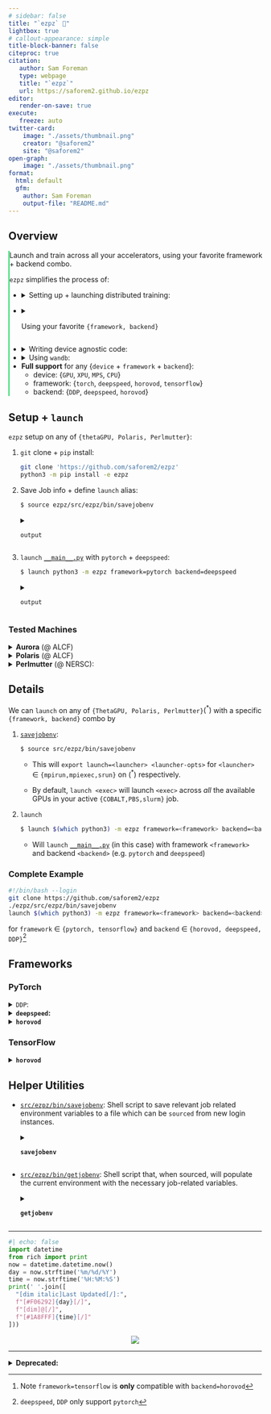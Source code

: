 ```yaml
---
# sidebar: false
title: "`ezpz` 🍋"
lightbox: true
# callout-appearance: simple
title-block-banner: false
citeproc: true
citation:
   author: Sam Foreman
   type: webpage
   title: "`ezpz`"
   url: https://saforem2.github.io/ezpz
editor:
   render-on-save: true
execute:
   freeze: auto
twitter-card:
    image: "./assets/thumbnail.png"
    creator: "@saforem2"
    site: "@saforem2"
open-graph:
    image: "./assets/thumbnail.png"
format:
  html: default
  gfm:
    author: Sam Foreman
    output-file: "README.md"
---
```


<!-- [![Pytorch](https://img.shields.io/badge/PyTorch-222222?logo=pytorch&logoColor=white)](#pytorch) [![Tensorflow](https://img.shields.io/badge/TensorFlow-%23FF6F00.svg?&logo=TensorFlow&logoColor=white)](#tensorflow) [![hydra](https://img.shields.io/badge/Config-Hydra-89b8cd)](https://hydra.cc) -->

<!--
> [!NOTE]
> This library is **very much** still a WIP
> Any ideas / issues / suggestions for improving things would be greatly appreciated.
-->

## Overview

<!-- ::: {.callout-tip icon=false aria-title="Now Playing" title='[![](https://api.iconify.design/logos:spotify-icon.svg?color=%23888888) Now Playing:]{style="color:#1ED760;"}' collapse="true" style='width:100%; border: none!important; border-left: 1.5px solid #1ED760!important; border-radius: 0pt!important; opacity: 100%;'} -->

<!-- ::: {.callout-tip icon="false" collapse="false" style='width:100%; background-color: rgba(28, 28, 28, 0.0)!important; border-color: var(--bg-border)!important;' } -->

::: {.callout-tip icon=false title="<code>ezpz</code> 🍋" collapse=false style="text-align: left!important; width:100%; background-color: var(--code-bg); border:none!important; border-left: 2px solid #1ED760!important; opacity:100%; border-radius: 0pt!important; margin-bottom: 0em; padding-bottom: 0.0rem;"}

Launch and train across all your accelerators, using your favorite framework +
backend combo.

`ezpz` simplifies the process of:

- <details><summary>Setting up + launching distributed training:</summary>

    - <details closed><summary><code>import ezpz as ez</code></summary>

        - `RANK = `
          [`ez.setup_torch(backend=backend)`](https://github.com/saforem2/ezpz/blob/main/src/ezpz/dist.py#L551)
          [for `backend` $\in$ \{`DDP`, `deepspeed`, `horovod`}]{.dim-text}

        - `RANK =`
          [`ez.get_rank()`](https://github.com/saforem2/ezpz/blob/main/src/ezpz/dist.py#396)

        - `LOCAL_RANK =`
          [`ez.get_local_rank()`](https://github.com/saforem2/ezpz/blob/main/src/ezpz/dist.py#448)

        - `WORLD_SIZE =`
          [`ez.get_world_size()`](https://github.com/saforem2/ezpz/blob/main/src/ezpz/dist.py#L417)

      [(see [`ezpz/dist.py`](https://github.com/saforem2/ezpz/blob/main/src/ezpz/dist.py) for more details).]{.dim-text}

    </details>


</details>

- <details closed><summary>Using your favorite `{framework, backend}`</summary>

  On any accelerator:

  - [`framework=pytorch`](#pytorch) + `backend={DDP, deepspeed, horovod}`

  - [`framework=tensorflow`](#tensorflow) + `backend=horovod`

  - [`ez.get_torch_device()`](https://github.com/saforem2/ezpz/blob/main/src/ezpz/dist.py#L332): {`cuda`, `xpu`, `mps`, `cpu`}

  - [`ez.get_torch_backend()`](https://github.com/saforem2/ezpz/blob/main/src/ezpz/dist.py#L348): {`nccl`, `ccl`, `gloo`}

  _2ez_ 😎. (see [frameworks](#frameworks) for additional details)

</details>

- <details closed><summary>Writing device agnostic code:</summary>

  <details closed><summary><code>ezpz_data_parallel.py</code></summary>

  ```python
  """
  ezpz_ddp.py

  - to launch:

    $ source ezpz/src/ezpz/bin/savejobenv
    $ BACKEND=DDP launch python3 ezpz_ddp.py
  """
  import os
  import logging
  import torch
  import ezpz as ez

  # backend can be any of DDP, deespepeed, horovod
  RANK = ez.setup_torch(
      backend=(
          backend := os.environ.get('BACKEND', 'DDP')
      )
  )
  WORLD_SIZE = ez.get_world_size()
  DEVICE = ez.get_device()

  # log only from RANK == 0
  logger = logging.getLogger(__name__)
  logger.setLevel("INFO") if RANK == 0 else logger.setLevel("CRITICAL")

  model = torch.nn.Linear(3, 4)
  model.to(DEVICE)
  optimizer = torch.optim.Adam(model.parameters())
  if WORLD_SIZE > 1:
      if backend.lower() == 'ddp':
          from torch.nn.parallel import DistributedDataParallel as DDP
          model = DDP(model)
      elif backend.lower() in ('ds', 'deepspeed'):
          import deepspeed
          model, optimizer, *_ = deepspeed.initialize(
              model=model,
              optimizer=optimizer
          )

  x = torch.tensor([1.0, 2.0, 3.0]).to(DEVICE)
  y = model(x)
  loss = y.sum()
  if backend == 'deepspeed':
      model.backward(loss)
      model.step(loss)
  else:
      loss = loss.backward()
      optimizer.step()
  ```

  <details closed><summary>Output:</summary>

    <details closed><summary><code>XPU</code></summary>

    ```bash
    [04:50:57 PM] [foremans@x1921c0s0b0n0] ~/q/llm.devkit/Megatron-DeepSpeed/dep/ezpz/s/ezpz  main q4-drop 32s
    $ launch python3 -Wignore test_dist.py
    Connected to tcp://x1921c0s0b0n0.hostmgmt2000.cm.americas.sgi.com:7919
    Found executable /home/foremans/miniconda3/envs/q4-drop/bin/python3
    Launching application 5bf3e9e8-89fb-412a-a49e-3c81601436b7
    [2024-04-19 16:51:06][INFO][dist:290] - [device='xpu'][rank=9/23][local_rank=9/11][node=1/1]
    [2024-04-19 16:51:06][INFO][dist:290] - [device='xpu'][rank=14/23][local_rank=2/11][node=0/1]
    [2024-04-19 16:51:06][INFO][dist:290] - [device='xpu'][rank=3/23][local_rank=3/11][node=1/1]
    [2024-04-19 16:51:06][INFO][dist:290] - [device='xpu'][rank=17/23][local_rank=5/11][node=1/1]
    [2024-04-19 16:51:06][INFO][dist:290] - [device='xpu'][rank=6/23][local_rank=6/11][node=0/1]
    [2024-04-19 16:51:06][INFO][dist:290] - [device='xpu'][rank=13/23][local_rank=1/11][node=1/1]
    [2024-04-19 16:51:06][INFO][dist:290] - [device='xpu'][rank=7/23][local_rank=7/11][node=1/1]
    [2024-04-19 16:51:06][INFO][dist:290] - [device='xpu'][rank=19/23][local_rank=7/11][node=1/1]
    [2024-04-19 16:51:06][INFO][dist:290] - [device='xpu'][rank=8/23][local_rank=8/11][node=0/1]
    [2024-04-19 16:51:06][INFO][dist:290] - [device='xpu'][rank=21/23][local_rank=9/11][node=1/1]
    [2024-04-19 16:51:06][INFO][dist:290] - [device='xpu'][rank=10/23][local_rank=10/11][node=0/1]
    [2024-04-19 16:51:06][INFO][dist:290] - [device='xpu'][rank=22/23][local_rank=10/11][node=0/1]
    [2024-04-19 16:51:06][INFO][dist:290] - [device='xpu'][rank=11/23][local_rank=11/11][node=1/1]
    [2024-04-19 16:51:06][INFO][dist:290] - [device='xpu'][rank=23/23][local_rank=11/11][node=1/1]
    [2024-04-19 16:51:06][INFO][dist:290] - [device='xpu'][rank=2/23][local_rank=2/11][node=0/1]
    [2024-04-19 16:51:06][INFO][dist:290] - [device='xpu'][rank=20/23][local_rank=8/11][node=0/1]
    [2024-04-19 16:51:06][INFO][dist:290] - [device='xpu'][rank=4/23][local_rank=4/11][node=0/1]
    [2024-04-19 16:51:06][INFO][dist:290] - [device='xpu'][rank=15/23][local_rank=3/11][node=1/1]
    [2024-04-19 16:51:06][INFO][dist:290] - [device='xpu'][rank=18/23][local_rank=6/11][node=0/1]
    [2024-04-19 16:51:06][INFO][dist:290] - [device='xpu'][rank=12/23][local_rank=0/11][node=0/1]
    [2024-04-19 16:51:06][INFO][dist:290] - [device='xpu'][rank=1/23][local_rank=1/11][node=1/1]
    [2024-04-19 16:51:06][INFO][dist:290] - [device='xpu'][rank=16/23][local_rank=4/11][node=0/1]
    [2024-04-19 16:51:06][INFO][dist:290] - [device='xpu'][rank=5/23][local_rank=5/11][node=1/1]
    [2024-04-19 16:51:06][INFO][dist:239] - DistInfo={
        "DEVICE": "xpu",
        "DEVICE_ID": "xpu:0",
        "DISTRIBUTED_BACKEND": "ccl",
        "GPUS_PER_NODE": 12,
        "HOSTFILE": "/var/spool/pbs/aux/8992337.amn-0001",
        "HOSTNAME": "x1921c0s0b0n0.hostmgmt2000.cm.americas.sgi.com",
        "HOSTS": "['x1921c0s0b0n0', 'x1921c0s5b0n0']",
        "LOCAL_RANK": 0,
        "MACHINE": "SunSpot",
        "NGPUS": 24,
        "NODE_ID": 0,
        "NUM_NODES": 2,
        "RANK": 0,
        "SCHEDULER": "PBS",
        "WORLD_SIZE_IN_USE": 24,
        "WORLD_SIZE_TOTAL": 24
    }
    [2024-04-19 16:51:06][INFO][dist:602] - Using oneccl_bindings from: /lus/gila/projects/Aurora_deployment/foremans/q4-drop_sunspot/llm.devkit/torch-ccl/oneccl_bindings_for_pytorch/__init__.py
    [2024-04-19 16:51:06][INFO][dist:604] - Using ipex from: /home/foremans/miniconda3/envs/q4-drop/lib/python3.9/site-packages/intel_extension_for_pytorch/__init__.py
    [2024-04-19 16:51:06][INFO][dist:605] - [0/24] Using device='xpu' with backend='DDP' + 'ccl' for distributed training.
    [2024-04-19 16:51:06][INFO][dist:290] - [device='xpu'][rank=0/23][local_rank=0/11][node=0/1]
    [2024-04-19 16:51:06][WARNING][dist:296] - Using [24 / 24] available "xpu" devices !!
    2024:04:19-16:51:06:(16909) |CCL_WARN| MPI was initialized externally, CCL-MPI specific environment is ignored
    2024:04:19-16:51:06:(16910) |CCL_WARN| MPI was initialized externally, CCL-MPI specific environment is ignored
    2024:04:19-16:51:06:(16912) |CCL_WARN| MPI was initialized externally, CCL-MPI specific environment is ignored
    2024:04:19-16:51:06:(16913) |CCL_WARN| MPI was initialized externally, CCL-MPI specific environment is ignored
    2024:04:19-16:51:06:(16914) |CCL_WARN| MPI was initialized externally, CCL-MPI specific environment is ignored
    2024:04:19-16:51:06:(16915) |CCL_WARN| MPI was initialized externally, CCL-MPI specific environment is ignored
    2024:04:19-16:51:06:(16916) |CCL_WARN| MPI was initialized externally, CCL-MPI specific environment is ignored
    2024:04:19-16:51:06:(16917) |CCL_WARN| MPI was initialized externally, CCL-MPI specific environment is ignored
    2024:04:19-16:51:06:(16918) |CCL_WARN| MPI was initialized externally, CCL-MPI specific environment is ignored
    2024:04:19-16:51:06:(16919) |CCL_WARN| MPI was initialized externally, CCL-MPI specific environment is ignored
    2024:04:19-16:51:06:(16920) |CCL_WARN| MPI was initialized externally, CCL-MPI specific environment is ignored
    2024:04:19-16:51:06:(16921) |CCL_WARN| MPI was initialized externally, CCL-MPI specific environment is ignored
    [2024-04-19 16:51:06][INFO][test_dist:71] - model=Network(
      (layers): Sequential(
        (0): Linear(in_features=128, out_features=1024, bias=True)
        (1): Linear(in_features=1024, out_features=512, bias=True)
        (2): Linear(in_features=512, out_features=256, bias=True)
        (3): Linear(in_features=256, out_features=128, bias=True)
        (4): Linear(in_features=128, out_features=128, bias=True)
      )
    )
    [2024-04-19 16:51:18][INFO][test_dist:101] - iter=0, loss=2709.53418, dt=1.380, dtf=0.950, dtb=0.430
    [2024-04-19 16:51:18][INFO][test_dist:101] - iter=1, loss=2058.49805, dt=0.133, dtf=0.002, dtb=0.131
    [2024-04-19 16:51:18][INFO][test_dist:101] - iter=2, loss=1507.91187, dt=0.004, dtf=0.001, dtb=0.004
    [2024-04-19 16:51:18][INFO][test_dist:101] - iter=3, loss=1181.78577, dt=0.004, dtf=0.001, dtb=0.003
    [2024-04-19 16:51:18][INFO][test_dist:101] - iter=4, loss=949.43561, dt=0.004, dtf=0.001, dtb=0.003
    [2024-04-19 16:51:18][INFO][test_dist:101] - iter=5, loss=848.14905, dt=0.004, dtf=0.001, dtb=0.003
    [2024-04-19 16:51:18][INFO][test_dist:101] - iter=6, loss=788.76123, dt=0.004, dtf=0.001, dtb=0.003
    [2024-04-19 16:51:18][INFO][test_dist:101] - iter=7, loss=753.59509, dt=0.004, dtf=0.001, dtb=0.003
    [2024-04-19 16:51:18][INFO][test_dist:101] - iter=8, loss=750.62225, dt=0.004, dtf=0.001, dtb=0.003
    [2024-04-19 16:51:18][INFO][test_dist:101] - iter=9, loss=740.23474, dt=0.004, dtf=0.001, dtb=0.003
    Application 5bf3e9e8 resources: utime=621s stime=111s maxrss=1746816KB inblock=192 oublock=16 minflt=10719359 majflt=7493 nvcsw=169332 nivcsw=77546
    ```

    </details>

    <details closed><summary><code>CPU</code></summary>

    ```bash
    2023-11-11 $ TORCH_DEVICE=cpu mpirun -np 12 python3 test_dist.py
    [2024-04-19 14:44:12][INFO][dist:290] - [device='cpu'][rank=1/11][local_rank=1/11][node=0/0]
    [2024-04-19 14:44:12][INFO][dist:290] - [device='cpu'][rank=3/11][local_rank=3/11][node=0/0]
    [2024-04-19 14:44:12][INFO][dist:290] - [device='cpu'][rank=6/11][local_rank=6/11][node=0/0]
    [2024-04-19 14:44:12][INFO][dist:290] - [device='cpu'][rank=5/11][local_rank=5/11][node=0/0]
    [2024-04-19 14:44:12][INFO][dist:290] - [device='cpu'][rank=2/11][local_rank=2/11][node=0/0]
    [2024-04-19 14:44:12][INFO][dist:290] - [device='cpu'][rank=10/11][local_rank=10/11][node=0/0]
    [2024-04-19 14:44:12][INFO][dist:290] - [device='cpu'][rank=4/11][local_rank=4/11][node=0/0]
    [2024-04-19 14:44:12][INFO][dist:290] - [device='cpu'][rank=7/11][local_rank=7/11][node=0/0]
    [2024-04-19 14:44:12][INFO][dist:290] - [device='cpu'][rank=9/11][local_rank=9/11][node=0/0]
    [2024-04-19 14:44:13][INFO][dist:290] - [device='cpu'][rank=11/11][local_rank=11/11][node=0/0]
    [2024-04-19 14:44:13][INFO][dist:290] - [device='cpu'][rank=8/11][local_rank=8/11][node=0/0]
    [2024-04-19 14:44:13][INFO][dist:239] - DistInfo={
        "DEVICE": "cpu",
        "DEVICE_ID": "cpu:0",
        "DISTRIBUTED_BACKEND": "gloo",
        "GPUS_PER_NODE": 12,
        "HOSTFILE": "/Users/samforeman/projects/saforem2/ezpz/src/ezpz/hostfile",
        "HOSTNAME": "Sams-MacBook-Pro.local",
        "HOSTS": "['Sams-MacBook-Pro']",
        "LOCAL_RANK": 0,
        "MACHINE": "Sams-MacBook-Pro.local",
        "NGPUS": 12,
        "NODE_ID": 0,
        "NUM_NODES": 1,
        "RANK": 0,
        "SCHEDULER": "LOCAL",
        "WORLD_SIZE_IN_USE": 12,
        "WORLD_SIZE_TOTAL": 12
    }
    [2024-04-19 14:44:13][INFO][dist:605] - [0/12] Using device='cpu' with backend='DDP' + 'gloo' for distributed training.
    [2024-04-19 14:44:13][INFO][dist:290] - [device='cpu'][rank=0/11][local_rank=0/11][node=0/0]
    [2024-04-19 14:44:13][WARNING][dist:296] - Using [12 / 12] available "cpu" devices !!
    [2024-04-19 14:44:13][INFO][test_dist:72] - model=Network(
      (layers): Sequential(
        (0): Linear(in_features=128, out_features=1024, bias=True)
        (1): Linear(in_features=1024, out_features=512, bias=True)
        (2): Linear(in_features=512, out_features=256, bias=True)
        (3): Linear(in_features=256, out_features=128, bias=True)
        (4): Linear(in_features=128, out_features=128, bias=True)
      )
    )
    [2024-04-19 14:44:14][INFO][test_dist:102] - iter=0, loss=2801.62549, dt=0.389, dtf=0.042, dtb=0.348
    [2024-04-19 14:44:14][INFO][test_dist:102] - iter=1, loss=2092.84692, dt=0.051, dtf=0.010, dtb=0.041
    [2024-04-19 14:44:14][INFO][test_dist:102] - iter=2, loss=1482.45520, dt=0.037, dtf=0.004, dtb=0.033
    [2024-04-19 14:44:14][INFO][test_dist:102] - iter=3, loss=1174.38037, dt=0.033, dtf=0.002, dtb=0.031
    [2024-04-19 14:44:14][INFO][test_dist:102] - iter=4, loss=938.39917, dt=0.032, dtf=0.003, dtb=0.030
    [2024-04-19 14:44:14][INFO][test_dist:102] - iter=5, loss=888.37390, dt=0.035, dtf=0.001, dtb=0.033
    [2024-04-19 14:44:14][INFO][test_dist:102] - iter=6, loss=784.63470, dt=0.036, dtf=0.003, dtb=0.032
    [2024-04-19 14:44:14][INFO][test_dist:102] - iter=7, loss=749.53839, dt=0.033, dtf=0.002, dtb=0.031
    [2024-04-19 14:44:14][INFO][test_dist:102] - iter=8, loss=732.22656, dt=0.036, dtf=0.003, dtb=0.034
    [2024-04-19 14:44:15][INFO][test_dist:102] - iter=9, loss=730.63776, dt=0.034, dtf=0.001, dtb=0.033
    35.68s user 17.20s system 546% cpu 9.681s total
    ```

    </details>

  </details>

  </details>

- <details closed><summary>Using <code>wandb</code>:</summary>

    - `ez.setup_wandb(project_name='ezpz')`

  </details>

- **Full support** for any {`device` + `framework` + `backend`}:
    - device: {`GPU`, `XPU`, `MPS`, `CPU`}
    - framework: {`torch`, `deepspeed`, `horovod`, `tensorflow`}
    - backend: {`DDP`, `deepspeed`, `horovod`}

:::


## Setup + `launch`

`ezpz` setup on any of `{thetaGPU, Polaris, Perlmutter}`:

1. `git` clone + `pip` install:

    ```bash
    git clone 'https://github.com/saforem2/ezpz'
    python3 -m pip install -e ezpz
    ```

1. Save Job info + define `launch` alias:

    ```bash
    $ source ezpz/src/ezpz/bin/savejobenv
    ```

    <details closed><summary><code>output</code></summary>

    ```bash
    ┌──────────────────────────────────────────────────────────────────
    │ [Hosts]:
    │     • x4415c6s5b0n0, x4415c6s6b0n0, x4415c6s7b0n0, x4415c7s0b0n0
    └──────────────────────────────────────────────────────────────────
    ┌──────────────────────────────────────────────────────────────────
    │ [DIST INFO]:
    │     • Loading job env from: /home/foremans/.pbsenv
    │     • HOSTFILE: /var/spool/pbs/aux/297306.aurora-pbs-0001.hostmgmt.cm.aurora.alcf.anl.gov
    │     • NHOSTS: 4
    │     • NGPU_PER_HOST: 12
    │     • NGPUS (NHOSTS x NGPU_PER_HOST): 48
    │     • DIST_LAUNCH: mpiexec --verbose --envall -n 48 -ppn 12 --hostfile /var/spool/pbs/aux/297306.aurora-pbs-0001.hostmgmt.cm.aurora.alcf.anl.gov
    │     • Defining alias: launch: aliased to mpiexec --verbose --envall -n 48 -ppn 12 --hostfile /var/spool/pbs/aux/297306.aurora-pbs-0001.hostmgmt.cm.aurora.alcf.anl.gov
    └──────────────────────────────────────────────────────────────────
    ```

    </details>

1. `launch` [`__main__.py`](./src/ezpz/__main__.py) with `pytorch` + `deepspeed`:

    ```bash
    $ launch python3 -m ezpz framework=pytorch backend=deepspeed
    ```

    <details closed><summary><code>output</code></summary>

    ```bash
    $ launch python3 -m ezpz framework=pytorch backend=DDP
    [2023-12-19 13:33:24][INFO][dist.py:292] - Using device='xpu'
    [2023-12-19 13:33:24][INFO][dist.py:292] - Using device='xpu'
    [2023-12-19 13:33:24][INFO][dist.py:292] - Using device='xpu'
    [2023-12-19 13:33:24][INFO][dist.py:292] - Using device='xpu'
    [2023-12-19 13:33:24][INFO][dist.py:292] - Using device='xpu'
    [2023-12-19 13:33:24][INFO][dist.py:292] - Using device='xpu'
    [2023-12-19 13:33:24][INFO][dist.py:292] - Using device='xpu'
    [2023-12-19 13:33:24][INFO][dist.py:292] - Using device='xpu'
    [2023-12-19 13:33:24][INFO][dist.py:292] - Using device='xpu'
    [2023-12-19 13:33:24][INFO][dist.py:292] - Using device='xpu'
    [2023-12-19 13:33:24][INFO][dist.py:292] - Using device='xpu'
    [2023-12-19 13:33:24][INFO][dist.py:292] - Using device='xpu'
    [2023-12-19 13:33:24][INFO][dist.py:292] - Using device='xpu'
    [2023-12-19 13:33:24][INFO][dist.py:292] - Using device='xpu'
    [2023-12-19 13:33:25][INFO][dist.py:292] - Using device='xpu'
    [2023-12-19 13:33:25][INFO][dist.py:292] - Using device='xpu'
    [2023-12-19 13:33:25][INFO][dist.py:292] - Using device='xpu'
    [2023-12-19 13:33:25][INFO][dist.py:292] - Using device='xpu'
    [2023-12-19 13:33:25][INFO][dist.py:292] - Using device='xpu'
    [2023-12-19 13:33:25][INFO][dist.py:292] - Using device='xpu'
    [2023-12-19 13:33:25][INFO][dist.py:292] - Using device='xpu'
    [2023-12-19 13:33:25][INFO][dist.py:292] - Using device='xpu'
    [2023-12-19 13:33:25][INFO][dist.py:292] - Using device='xpu'
    [2023-12-19 13:33:25][INFO][dist.py:292] - Using device='xpu'
    [2023-12-19 13:33:25][INFO][dist.py:292] - Using device='xpu'
    [2023-12-19 13:33:25][INFO][dist.py:292] - Using device='xpu'
    [2023-12-19 13:33:25][INFO][dist.py:292] - Using device='xpu'
    [2023-12-19 13:33:25][INFO][dist.py:292] - Using device='xpu'
    [2023-12-19 13:33:25][INFO][dist.py:292] - Using device='xpu'
    [2023-12-19 13:33:25][INFO][dist.py:292] - Using device='xpu'
    [2023-12-19 13:33:25][INFO][dist.py:292] - Using device='xpu'
    [2023-12-19 13:33:25][INFO][dist.py:292] - Using device='xpu'
    [2023-12-19 13:33:25][INFO][dist.py:292] - Using device='xpu'
    [2023-12-19 13:33:26][INFO][dist.py:292] - Using device='xpu'
    [2023-12-19 13:33:26][INFO][dist.py:292] - Using device='xpu'
    [2023-12-19 13:33:26][INFO][dist.py:243] - Using DDP for distributed training
    [2023-12-19 13:33:26][WARNING][dist.py:104] - Using backend='ccl'
    [2023-12-19 13:33:26][WARNING][dist.py:104] - Using backend='ccl'
    [2023-12-19 13:33:26][WARNING][dist.py:104] - Using backend='ccl'
    [2023-12-19 13:33:26][WARNING][dist.py:104] - Using backend='ccl'
    [2023-12-19 13:33:26][WARNING][dist.py:104] - Using backend='ccl'
    [2023-12-19 13:33:26][WARNING][dist.py:104] - Using backend='ccl'
    [2023-12-19 13:33:26][WARNING][dist.py:104] - Using backend='ccl'
    [2023-12-19 13:33:26][WARNING][dist.py:104] - Using backend='ccl'
    [2023-12-19 13:33:26][WARNING][dist.py:104] - Using backend='ccl'
    [2023-12-19 13:33:26][WARNING][dist.py:104] - Using backend='ccl'
    [2023-12-19 13:33:26][WARNING][dist.py:104] - Using backend='ccl'
    [2023-12-19 13:33:26][WARNING][dist.py:104] - Using backend='ccl'
    [2023-12-19 13:33:26][WARNING][dist.py:104] - Using backend='ccl'
    [2023-12-19 13:33:26][WARNING][dist.py:104] - Using backend='ccl'
    [2023-12-19 13:33:26][WARNING][dist.py:104] - Using backend='ccl'
    [2023-12-19 13:33:26][WARNING][dist.py:104] - Using backend='ccl'
    [2023-12-19 13:33:26][WARNING][dist.py:104] - Using backend='ccl'
    [2023-12-19 13:33:26][WARNING][dist.py:104] - Using backend='ccl'
    [2023-12-19 13:33:26][WARNING][dist.py:104] - Using backend='ccl'
    [2023-12-19 13:33:26][WARNING][dist.py:104] - Using backend='ccl'
    [2023-12-19 13:33:26][WARNING][dist.py:104] - Using backend='ccl'
    [2023-12-19 13:33:26][WARNING][dist.py:104] - Using backend='ccl'
    [2023-12-19 13:33:26][WARNING][dist.py:104] - Using backend='ccl'
    [2023-12-19 13:33:26][WARNING][dist.py:104] - Using backend='ccl'
    [2023-12-19 13:33:27][INFO][dist.py:292] - Using device='xpu'
    [2023-12-19 13:33:27][WARNING][dist.py:104] - Using backend='ccl'
    [2023-12-19 13:33:27][WARNING][dist.py:104] - Using backend='ccl'
    [2023-12-19 13:33:27][WARNING][dist.py:104] - Using backend='ccl'
    [2023-12-19 13:33:27][WARNING][dist.py:104] - Using backend='ccl'
    [2023-12-19 13:33:27][WARNING][dist.py:104] - Using backend='ccl'
    [2023-12-19 13:33:27][WARNING][dist.py:104] - Using backend='ccl'
    [2023-12-19 13:33:27][WARNING][dist.py:104] - Using backend='ccl'
    [2023-12-19 13:33:27][WARNING][dist.py:104] - Using backend='ccl'
    [2023-12-19 13:33:27][WARNING][dist.py:104] - Using backend='ccl'
    [2023-12-19 13:33:27][WARNING][dist.py:104] - Using backend='ccl'
    [2023-12-19 13:33:27][WARNING][dist.py:104] - Using backend='ccl'
    [2023-12-19 13:33:27][WARNING][dist.py:104] - Using backend='ccl'
    [2023-12-19 13:33:28][INFO][dist.py:292] - Using device='xpu'
    [2023-12-19 13:33:28][INFO][dist.py:292] - Using device='xpu'
    [2023-12-19 13:33:29][INFO][dist.py:292] - Using device='xpu'
    [2023-12-19 13:33:29][INFO][dist.py:292] - Using device='xpu'
    [2023-12-19 13:33:29][INFO][dist.py:292] - Using device='xpu'
    [2023-12-19 13:33:30][INFO][dist.py:292] - Using device='xpu'
    [2023-12-19 13:33:30][INFO][dist.py:292] - Using device='xpu'
    [2023-12-19 13:33:30][INFO][dist.py:292] - Using device='xpu'
    [2023-12-19 13:33:30][INFO][dist.py:292] - Using device='xpu'
    [2023-12-19 13:33:30][INFO][dist.py:292] - Using device='xpu'
    [2023-12-19 13:33:30][INFO][dist.py:292] - Using device='xpu'
    [2023-12-19 13:33:34][INFO][dist.py:292] - Using device='xpu'
    [2023-12-19 13:33:35][WARNING][dist.py:104] - Using backend='ccl'
    [2023-12-19 13:33:35][WARNING][dist.py:104] - Using backend='ccl'
    [2023-12-19 13:33:35][WARNING][dist.py:104] - Using backend='ccl'
    [2023-12-19 13:33:35][WARNING][dist.py:104] - Using backend='ccl'
    [2023-12-19 13:33:35][WARNING][dist.py:104] - Using backend='ccl'
    [2023-12-19 13:33:35][WARNING][dist.py:104] - Using backend='ccl'
    [2023-12-19 13:33:35][WARNING][dist.py:104] - Using backend='ccl'
    [2023-12-19 13:33:35][WARNING][dist.py:104] - Using backend='ccl'
    [2023-12-19 13:33:35][WARNING][dist.py:104] - Using backend='ccl'
    [2023-12-19 13:33:35][WARNING][dist.py:104] - Using backend='ccl'
    [2023-12-19 13:33:35][WARNING][dist.py:104] - Using backend='ccl'
    [2023-12-19 13:33:35][WARNING][dist.py:104] - Using backend='ccl'
    [2023-12-19 13:33:35][INFO][dist.py:307] - RANK: 1 / 47
    [2023-12-19 13:33:35][INFO][dist.py:307] - RANK: 2 / 47
    [2023-12-19 13:33:35][INFO][dist.py:307] - RANK: 3 / 47
    [2023-12-19 13:33:35][INFO][dist.py:307] - RANK: 4 / 47
    [2023-12-19 13:33:35][INFO][dist.py:307] - RANK: 0 / 47
    [2023-12-19 13:33:35][INFO][dist.py:307] - RANK: 5 / 47
    [2023-12-19 13:33:35][INFO][__main__.py:49] - {
        "_target_": "ezpz.configs.TrainConfig",
        "framework": "pytorch",
        "backend": "DDP",
        "ds_config_path": null,
        "port": null,
        "seed": null,
        "use_wandb": true,
        "wandb_project_name": null,
        "precision": null,
        "ngpus": null
    }
    [2023-12-19 13:33:35][INFO][dist.py:307] - RANK: 9 / 47
    [2023-12-19 13:33:35][INFO][dist.py:307] - RANK: 10 / 47
    [2023-12-19 13:33:35][INFO][dist.py:307] - RANK: 11 / 47
    [2023-12-19 13:33:35][INFO][dist.py:307] - RANK: 7 / 47
    [2023-12-19 13:33:35][INFO][dist.py:307] - RANK: 8 / 47
    [2023-12-19 13:33:35][INFO][dist.py:307] - RANK: 6 / 47
    [2023-12-19 13:33:35][INFO][dist.py:307] - RANK: 12 / 47
    [2023-12-19 13:33:35][INFO][dist.py:307] - RANK: 13 / 47
    [2023-12-19 13:33:35][INFO][dist.py:307] - RANK: 14 / 47
    [2023-12-19 13:33:35][INFO][dist.py:307] - RANK: 15 / 47
    [2023-12-19 13:33:35][INFO][dist.py:307] - RANK: 18 / 47
    [2023-12-19 13:33:35][INFO][dist.py:307] - RANK: 19 / 47
    [2023-12-19 13:33:35][INFO][dist.py:307] - RANK: 20 / 47
    [2023-12-19 13:33:35][INFO][dist.py:307] - RANK: 21 / 47
    [2023-12-19 13:33:35][INFO][dist.py:307] - RANK: 22 / 47
    [2023-12-19 13:33:35][INFO][dist.py:307] - RANK: 23 / 47
    [2023-12-19 13:33:35][INFO][dist.py:307] - RANK: 24 / 47
    [2023-12-19 13:33:35][INFO][dist.py:307] - RANK: 25 / 47
    [2023-12-19 13:33:35][INFO][dist.py:307] - RANK: 26 / 47
    [2023-12-19 13:33:35][INFO][dist.py:307] - RANK: 27 / 47
    [2023-12-19 13:33:35][INFO][dist.py:307] - RANK: 30 / 47
    [2023-12-19 13:33:35][INFO][dist.py:307] - RANK: 16 / 47
    [2023-12-19 13:33:35][INFO][dist.py:307] - RANK: 17 / 47
    [2023-12-19 13:33:35][INFO][dist.py:307] - RANK: 28 / 47
    [2023-12-19 13:33:35][INFO][dist.py:307] - RANK: 32 / 47
    [2023-12-19 13:33:35][INFO][dist.py:307] - RANK: 33 / 47
    [2023-12-19 13:33:35][INFO][dist.py:307] - RANK: 36 / 47
    [2023-12-19 13:33:35][INFO][dist.py:307] - RANK: 37 / 47
    [2023-12-19 13:33:35][INFO][dist.py:307] - RANK: 38 / 47
    [2023-12-19 13:33:35][INFO][dist.py:307] - RANK: 39 / 47
    [2023-12-19 13:33:35][INFO][dist.py:307] - RANK: 43 / 47
    [2023-12-19 13:33:35][INFO][dist.py:307] - RANK: 46 / 47
    [2023-12-19 13:33:35][INFO][dist.py:307] - RANK: 29 / 47
    [2023-12-19 13:33:35][INFO][dist.py:307] - RANK: 47 / 47
    [2023-12-19 13:33:35][INFO][dist.py:307] - RANK: 31 / 47
    [2023-12-19 13:33:35][INFO][dist.py:307] - RANK: 34 / 47
    [2023-12-19 13:33:35][INFO][dist.py:307] - RANK: 35 / 47
    [2023-12-19 13:33:35][INFO][dist.py:307] - RANK: 42 / 47
    [2023-12-19 13:33:35][INFO][dist.py:307] - RANK: 41 / 47
    [2023-12-19 13:33:35][INFO][dist.py:307] - RANK: 44 / 47
    [2023-12-19 13:33:35][INFO][dist.py:307] - RANK: 45 / 47
    [2023-12-19 13:33:35][INFO][dist.py:307] - RANK: 40 / 47
    [2023-12-19 13:33:47][INFO][dist.py:415] - Setting up wandb from rank: 0
    [2023-12-19 13:33:47][INFO][dist.py:416] - Using: WB PROJECT: ezpz
    [2023-12-19 13:33:58][INFO][dist.py:448] - W&B RUN: [flowing-wood-8](https://wandb.ai/l2hmc-qcd/ezpz/runs/uya29gm5)
    [2023-12-19 13:33:58][INFO][dist.py:490] - Running on x4415c6s5b0n0.hostmgmt2415.cm.aurora.alcf.anl.gov
    [2023-12-19 13:33:58][INFO][dist.py:506] - Reading hosts from /var/spool/pbs/aux/297306.aurora-pbs-0001.hostmgmt.cm.aurora.alcf.anl.gov
    [2023-12-19 13:33:58][INFO][__main__.py:57] - Output dir: /lus/gecko/projects/Aurora_deployment/foremans/projects/saforem2/ezpz/src/ezpz/outputs/runs/pytorch/DDP/2023-12-19/13-33-17
    [2023-12-19 13:33:58][CRITICAL][dist.py:519] - 🚀 flowing-wood-8
    [2023-12-19 13:33:58][CRITICAL][dist.py:520] - 🔗 https://wandb.ai/l2hmc-qcd/ezpz/runs/uya29gm5
    [2023-12-19 13:33:58][CRITICAL][dist.py:521] - 📂/: /lus/gecko/projects/Aurora_deployment/foremans/projects/saforem2/ezpz/src/ezpz/outputs/runs/pytorch/DDP/2023-12-19/13-33-17/wandb/run-20231219_133354-uya29gm5/files
    [2023-12-19 13:33:58][INFO][dist.py:563] - Adding /lus/gecko/projects/Aurora_deployment/foremans/projects/saforem2/ezpz/src/ezpz/ezpz-pt-DDP-xpu.log to W&B artifact...
    [2023-12-19 13:33:58][INFO][dist.py:563] - Adding /lus/gecko/projects/Aurora_deployment/foremans/projects/saforem2/ezpz/src/ezpz/outputs/runs/pytorch/DDP/2023-12-19/13-33-17/__main__.log to W&B artifact...
    [2023-12-19 13:33:58][INFO][dist.py:563] - Adding /lus/gecko/projects/Aurora_deployment/foremans/projects/saforem2/ezpz/src/ezpz/outputs/runs/pytorch/DDP/2023-12-19/13-33-17/main_debug.log to W&B artifact...
    [2023-12-19 13:33:58][INFO][dist.py:563] - Adding /lus/gecko/projects/Aurora_deployment/foremans/projects/saforem2/ezpz/src/ezpz/outputs/runs/pytorch/DDP/2023-12-19/13-33-16/__main__.log to W&B artifact...
    ```

    </details>

</details>


### Tested Machines

<details closed><summary><b>Aurora</b> (@ ALCF)</summary>

```bash
# launch job
$ qsub -q EarlyAppAccess -A Aurora_Deployment -l walltime=2:00:00 -l select=4 -I

# load frameworks
$ module use -a /soft/modulefiles ; module --ignore_cache load frameworks
$ module load frameworks/.2023.12.15.001

# install `ezpz`
$ git clone https://github.com/saforem2/ezpz
$ cd ezpz
$ mkdir -p venvs/aurora/2023.12.15.001
$ python3 -m venv venvs/aurora/2023.12.15.001 --system-site-packages
$ source venvs/aurora/2023.12.15.001/bin/activate
$ python3 -m pip install -e .

# print job info and define `launch` alias
$ source ezpz/src/ezpz/bin/savejobenv
┌──────────────────────────────────────────────────────────────────
│ [Hosts]:
│     • x4415c6s5b0n0.hostmgmt2415.cm.aurora.alcf.anl.gov
x4415c6s6b0n0.hostmgmt2415.cm.aurora.alcf.anl.gov
x4415c6s7b0n0.hostmgmt2415.cm.aurora.alcf.anl.gov
x4415c7s0b0n0.hostmgmt2415.cm.aurora.alcf.anl.gov
└──────────────────────────────────────────────────────────────────
┌──────────────────────────────────────────────────────────────────
│ [DIST INFO]:
│     • Loading job env from: /home/foremans/.pbsenv
│     • HOSTFILE: /var/spool/pbs/aux/297306.aurora-pbs-0001.hostmgmt.cm.aurora.alcf.anl.gov
│     • NHOSTS: 4
│     • NGPU_PER_HOST: 12
│     • NGPUS (NHOSTS x NGPU_PER_HOST): 48
│     • DIST_LAUNCH: mpiexec --verbose --envall -n 48 -ppn 12 --hostfile /var/spool/pbs/aux/297306.aurora-pbs-0001.hostmgmt.cm.aurora.alcf.anl.gov
│     • Defining alias: launch: aliased to mpiexec --verbose --envall -n 48 -ppn 12 --hostfile /var/spool/pbs/aux/297306.aurora-pbs-0001.hostmgmt.cm.aurora.alcf.anl.gov
└──────────────────────────────────────────────────────────────────
```

</details>

<details closed><summary><b>Polaris</b> (@ ALCF)</summary>

```bash
# Most recent `conda` versions as of 10-17-2023
if [[ $(hostname) == x3* ]]; then
    export MACHINE="polaris"
    export CONDA_DATE="2023-10-04"
elif [[ $(hostname) == theta* ]]; then
    export MACHINE="thetaGPU"
    export CONDA_DATE="2023-01-11"
else
    echo "Unknown hostname $(hostname)"
fi
module load "conda/${CONDA_DATE}" ; conda activate base
# Clone saforem2/ezpz and navigate into it
git clone https://github.com/saforem2/ezpz
cd ezpz
# Make a new venv for this project,
# in the project root: ./venvs/$MACHINE/$CONDA_DATE
VENV_DIR="venvs/${MACHINE}/${CONDA_DATE}"
python3 -m venv "${VENV_DIR}" --system-site-packages
source "venvs/${MACHINE}/${CONDA_DATE}/bin/activate"
# install `ezpz` into this `venv`
python3 -m pip install -e .
# to launch simple training example
# (launches `src/ezpz/__main__.py`)
cd src/ezpz
./bin/train.sh framework=pytorch backend=DDP
```

</details>

<details closed><summary><b>Perlmutter</b> (@ NERSC):</summary>

```bash
# request slurm allocation with `salloc`
$ NODES=2 ; HRS=2 ; salloc --nodes $NODES --qos preempt --time $HRS:00:00 -C 'gpu&hbm80g' --gpus=$(( 4 * NODES )) -A <proj>_g
# load `pytorch/2.0.1` module
$ module load libfabric cudatoolkit pytorch/2.0.1
# Clone saforem2/ezpz and navigate into it
$ git clone https://github.com/saforem2/ezpz
$ cd ezpz
# update pip and install `ezpz`
$ python3 -m pip install --upgrade pip setuptools wheel
$ python3 -m pip install -e .
$ cd src/ezpz
$ ./bin/train.sh framework=pytorch backend=DDP
```

where `framework` $\in$ `{pytorch, tensorflow}`, and `backend` $\in$ `{DDP, deepspeed,
horovod}`[^tf-hvd]  


</details>

[^tf-hvd]: Note `framework=tensorflow` is **only** compatible with `backend=horovod`

## Details


We can `launch` on any of `{ThetaGPU, Polaris, Perlmutter}`$\left(^{\ast}\right)$ 
with a specific `{framework, backend}` combo by

1. [`savejobenv`](./src/ezpz/bin/savejobenv):

    ```bash
    $ source src/ezpz/bin/savejobenv
    ```

    - This will `export launch=<launcher> <launcher-opts>`
      for `<launcher>` $\in$ `{mpirun,mpiexec,srun}`
      on $(^{\ast})$ respectively.

    - By default, `launch <exec>` will launch `<exec>` across
      _all_ the available GPUs in your active `{COBALT,PBS,slurm}` job.

2. `launch`

    ```bash
    $ launch $(which python3) -m ezpz framework=<framework> backend=<backend>
    ```

    - Will `launch` [`__main__.py`](./src/ezpz/__main__.py) (in this case) with framework
    `<framework>` and backend `<backend>` (e.g. `pytorch` and `deepspeed`)


### Complete Example

```bash
#!/bin/bash --login
git clone https://github.com/saforem2/ezpz
./ezpz/src/ezpz/bin/savejobenv
launch $(which python3) -m ezpz framework=<framework> backend=<backend>
```

for `framework` $\in$ `{pytorch, tensorflow}` and `backend` $\in$ `{horovod, deepspeed, DDP}`[^1]

[^1]: `deepspeed`, `DDP` only support `pytorch`


## Frameworks

<!-- <details closed><summary>PyTorch</summary> -->

### PyTorch

<details closed><summary><code>DDP</code>:</summary>

```bash
launch framework=pytorch backend=DDP
```

<details closed><summary><b>Output:</b></summary>

```bash
Connected to tcp://x3005c0s31b1n0.hsn.cm.polaris.alcf.anl.gov:7919
Found executable /soft/datascience/conda/2023-10-04/mconda3/bin/python3
Launching application c079ffa9-4732-45ba-995b-e5685330311b
[10/05/23 16:56:26][INFO][dist.py:362] - Using DDP for distributed training
[10/05/23 16:56:27][INFO][dist.py:413] - RANK: 0 / 7
[10/05/23 16:56:27][INFO][dist.py:413] - RANK: 2 / 7
[10/05/23 16:56:27][INFO][dist.py:413] - RANK: 4 / 7
[10/05/23 16:56:27][INFO][dist.py:413] - RANK: 3 / 7
[10/05/23 16:56:27][INFO][dist.py:413] - RANK: 1 / 7
[10/05/23 16:56:27][INFO][dist.py:413] - RANK: 6 / 7
[10/05/23 16:56:27][INFO][dist.py:413] - RANK: 5 / 7
[10/05/23 16:56:27][INFO][dist.py:413] - RANK: 7 / 7
```

</details>

</details>

<details closed><summary><b><code>deepspeed</code>:</b></summary>

```bash
launch framework=pytorch backend=deepspeed
```

<details closed><summary><b>Output:</b></summary>

```bash
Connected to tcp://x3005c0s31b1n0.hsn.cm.polaris.alcf.anl.gov:7919
Found executable /soft/datascience/conda/2023-10-04/mconda3/bin/python3
Launching application c1c5bcd5-c300-4927-82e4-236d4643e31d
[10/05/23 16:56:34][INFO][dist.py:362] - Using deepspeed for distributed training
[2023-10-05 16:56:34,949] [INFO] [real_accelerator.py:158:get_accelerator] Setting ds_accelerator to cuda (auto detect)
[2023-10-05 16:56:34,949] [INFO] [real_accelerator.py:158:get_accelerator] Setting ds_accelerator to cuda (auto detect)
[2023-10-05 16:56:34,949] [INFO] [real_accelerator.py:158:get_accelerator] Setting ds_accelerator to cuda (auto detect)
[2023-10-05 16:56:34,949] [INFO] [real_accelerator.py:158:get_accelerator] Setting ds_accelerator to cuda (auto detect)
[2023-10-05 16:56:34,953] [INFO] [real_accelerator.py:158:get_accelerator] Setting ds_accelerator to cuda (auto detect)
[2023-10-05 16:56:34,953] [INFO] [real_accelerator.py:158:get_accelerator] Setting ds_accelerator to cuda (auto detect)
[2023-10-05 16:56:34,953] [INFO] [real_accelerator.py:158:get_accelerator] Setting ds_accelerator to cuda (auto detect)
[2023-10-05 16:56:34,953] [INFO] [real_accelerator.py:158:get_accelerator] Setting ds_accelerator to cuda (auto detect)
[2023-10-05 16:56:40,160] [INFO] [comm.py:637:init_distributed] cdb=None
[2023-10-05 16:56:40,160] [INFO] [comm.py:637:init_distributed] cdb=None
[2023-10-05 16:56:40,160] [INFO] [comm.py:652:init_distributed] Not using the DeepSpeed or dist launchers, attempting to detect MPI environment...
[2023-10-05 16:56:40,160] [INFO] [comm.py:637:init_distributed] cdb=None
[2023-10-05 16:56:40,160] [INFO] [comm.py:652:init_distributed] Not using the DeepSpeed or dist launchers, attempting to detect MPI environment...
[2023-10-05 16:56:40,160] [INFO] [comm.py:652:init_distributed] Not using the DeepSpeed or dist launchers, attempting to detect MPI environment...
[2023-10-05 16:56:40,160] [INFO] [comm.py:637:init_distributed] cdb=None
[2023-10-05 16:56:40,160] [INFO] [comm.py:652:init_distributed] Not using the DeepSpeed or dist launchers, attempting to detect MPI environment...
[2023-10-05 16:56:40,767] [INFO] [comm.py:637:init_distributed] cdb=None
[2023-10-05 16:56:40,767] [INFO] [comm.py:637:init_distributed] cdb=None
[2023-10-05 16:56:40,767] [INFO] [comm.py:652:init_distributed] Not using the DeepSpeed or dist launchers, attempting to detect MPI environment...
[2023-10-05 16:56:40,767] [INFO] [comm.py:652:init_distributed] Not using the DeepSpeed or dist launchers, attempting to detect MPI environment...
[2023-10-05 16:56:40,767] [INFO] [comm.py:637:init_distributed] cdb=None
[2023-10-05 16:56:40,767] [INFO] [comm.py:652:init_distributed] Not using the DeepSpeed or dist launchers, attempting to detect MPI environment...
[2023-10-05 16:56:40,767] [INFO] [comm.py:637:init_distributed] cdb=None
[2023-10-05 16:56:40,767] [INFO] [comm.py:652:init_distributed] Not using the DeepSpeed or dist launchers, attempting to detect MPI environment...
[2023-10-05 16:56:41,621] [INFO] [comm.py:702:mpi_discovery] Discovered MPI settings of world_rank=4, local_rank=0, world_size=8, master_addr=10.140.57.89, master_port=29500
[2023-10-05 16:56:41,621] [INFO] [comm.py:702:mpi_discovery] Discovered MPI settings of world_rank=5, local_rank=1, world_size=8, master_addr=10.140.57.89, master_port=29500
[2023-10-05 16:56:41,621] [INFO] [comm.py:702:mpi_discovery] Discovered MPI settings of world_rank=0, local_rank=0, world_size=8, master_addr=10.140.57.89, master_port=29500
[2023-10-05 16:56:41,621] [INFO] [comm.py:702:mpi_discovery] Discovered MPI settings of world_rank=6, local_rank=2, world_size=8, master_addr=10.140.57.89, master_port=29500
[2023-10-05 16:56:41,621] [INFO] [comm.py:702:mpi_discovery] Discovered MPI settings of world_rank=1, local_rank=1, world_size=8, master_addr=10.140.57.89, master_port=29500
[2023-10-05 16:56:41,621] [INFO] [comm.py:702:mpi_discovery] Discovered MPI settings of world_rank=7, local_rank=3, world_size=8, master_addr=10.140.57.89, master_port=29500
[2023-10-05 16:56:41,621] [INFO] [comm.py:702:mpi_discovery] Discovered MPI settings of world_rank=2, local_rank=2, world_size=8, master_addr=10.140.57.89, master_port=29500
[2023-10-05 16:56:41,621] [INFO] [comm.py:702:mpi_discovery] Discovered MPI settings of world_rank=3, local_rank=3, world_size=8, master_addr=10.140.57.89, master_port=29500
[2023-10-05 16:56:41,621] [INFO] [comm.py:668:init_distributed] Initializing TorchBackend in DeepSpeed with backend nccl
[10/05/23 16:56:41][INFO][dist.py:413] - RANK: 0 / 7
[10/05/23 16:56:41][INFO][dist.py:413] - RANK: 2 / 7
[10/05/23 16:56:41][INFO][dist.py:413] - RANK: 1 / 7
[10/05/23 16:56:41][INFO][dist.py:413] - RANK: 7 / 7
[10/05/23 16:56:41][INFO][dist.py:413] - RANK: 4 / 7
[10/05/23 16:56:41][INFO][dist.py:413] - RANK: 5 / 7
[10/05/23 16:56:41][INFO][dist.py:413] - RANK: 6 / 7
[10/05/23 16:56:41][INFO][dist.py:413] - RANK: 3 / 7
```

</details>

</details>

<details closed><summary><b><code>horovod</code></b></summary>

```bash
launch framework=pytorch backend=horovod
```

<details closed><summary><b>Output:</b></summary>

```bash
Connected to tcp://x3005c0s31b1n0.hsn.cm.polaris.alcf.anl.gov:7919
Found executable /soft/datascience/conda/2023-10-04/mconda3/bin/python3
Launching application c079ffa9-4732-45ba-995b-e5685330311b
[10/05/23 16:56:26][INFO][dist.py:362] - Using DDP for distributed training
[10/05/23 16:56:27][INFO][dist.py:413] - RANK: 0 / 7
[10/05/23 16:56:27][INFO][dist.py:413] - RANK: 2 / 7
[10/05/23 16:56:27][INFO][dist.py:413] - RANK: 4 / 7
[10/05/23 16:56:27][INFO][dist.py:413] - RANK: 3 / 7
[10/05/23 16:56:27][INFO][dist.py:413] - RANK: 1 / 7
[10/05/23 16:56:27][INFO][dist.py:413] - RANK: 6 / 7
[10/05/23 16:56:27][INFO][dist.py:413] - RANK: 5 / 7
[10/05/23 16:56:27][INFO][dist.py:413] - RANK: 7 / 7
```

</details>

</details>

</details>

### TensorFlow

<details closed><summary><b><code>horovod</b></code></summary>

```bash
launch framework=tensorflow backend=horovod
```

<details closed><summary><b>Output:</b></summary>

```bash
Connected to tcp://x3005c0s31b1n0.hsn.cm.polaris.alcf.anl.gov:7919
Found executable /soft/datascience/conda/2023-10-04/mconda3/bin/python3
Launching application 2b7b89f3-5f40-42de-aa12-a15876baee09
2023-10-05 16:56:49.870938: I tensorflow/core/platform/cpu_feature_guard.cc:182] This TensorFlow binary is optimized to use available CPU instructions in performance-critical operations.
To enable the following instructions: SSE3 SSE4.1 SSE4.2 AVX AVX2 FMA, in other operations, rebuild TensorFlow with the appropriate compiler flags.
2023-10-05 16:56:49.870938: I tensorflow/core/platform/cpu_feature_guard.cc:182] This TensorFlow binary is optimized to use available CPU instructions in performance-critical operations.
To enable the following instructions: SSE3 SSE4.1 SSE4.2 AVX AVX2 FMA, in other operations, rebuild TensorFlow with the appropriate compiler flags.
2023-10-05 16:56:49.870938: I tensorflow/core/platform/cpu_feature_guard.cc:182] This TensorFlow binary is optimized to use available CPU instructions in performance-critical operations.
To enable the following instructions: SSE3 SSE4.1 SSE4.2 AVX AVX2 FMA, in other operations, rebuild TensorFlow with the appropriate compiler flags.
2023-10-05 16:56:49.870940: I tensorflow/core/platform/cpu_feature_guard.cc:182] This TensorFlow binary is optimized to use available CPU instructions in performance-critical operations.
To enable the following instructions: SSE3 SSE4.1 SSE4.2 AVX AVX2 FMA, in other operations, rebuild TensorFlow with the appropriate compiler flags.
2023-10-05 16:56:50.038355: I tensorflow/core/platform/cpu_feature_guard.cc:182] This TensorFlow binary is optimized to use available CPU instructions in performance-critical operations.
To enable the following instructions: SSE3 SSE4.1 SSE4.2 AVX AVX2 FMA, in other operations, rebuild TensorFlow with the appropriate compiler flags.
2023-10-05 16:56:50.038355: I tensorflow/core/platform/cpu_feature_guard.cc:182] This TensorFlow binary is optimized to use available CPU instructions in performance-critical operations.
To enable the following instructions: SSE3 SSE4.1 SSE4.2 AVX AVX2 FMA, in other operations, rebuild TensorFlow with the appropriate compiler flags.
2023-10-05 16:56:50.038353: I tensorflow/core/platform/cpu_feature_guard.cc:182] This TensorFlow binary is optimized to use available CPU instructions in performance-critical operations.
To enable the following instructions: SSE3 SSE4.1 SSE4.2 AVX AVX2 FMA, in other operations, rebuild TensorFlow with the appropriate compiler flags.
2023-10-05 16:56:50.038359: I tensorflow/core/platform/cpu_feature_guard.cc:182] This TensorFlow binary is optimized to use available CPU instructions in performance-critical operations.
To enable the following instructions: SSE3 SSE4.1 SSE4.2 AVX AVX2 FMA, in other operations, rebuild TensorFlow with the appropriate compiler flags.
2023-10-05 16:57:00.277129: I tensorflow/core/common_runtime/gpu/gpu_device.cc:1639] Created device /job:localhost/replica:0/task:0/device:GPU:0 with 38341 MB memory:  -> device: 0, name: NVIDIA A100-SXM4-40GB, pci bus id: 0000:07:00.0,compute capability: 8.0
[10/05/23 16:57:00][INFO][dist.py:203] - RANK: 4 / 7
2023-10-05 16:57:00.303774: I tensorflow/core/common_runtime/gpu/gpu_device.cc:1639] Created device /job:localhost/replica:0/task:0/device:GPU:0 with 38341 MB memory:  -> device: 0, name: NVIDIA A100-SXM4-40GB, pci bus id: 0000:07:00.0,compute capability: 8.0
[10/05/23 16:57:00][INFO][dist.py:203] - RANK: 0 / 7
2023-10-05 16:57:00.430211: I tensorflow/core/common_runtime/gpu/gpu_device.cc:1639] Created device /job:localhost/replica:0/task:0/device:GPU:0 with 38341 MB memory:  -> device: 1, name: NVIDIA A100-SXM4-40GB, pci bus id: 0000:46:00.0,compute capability: 8.0
[10/05/23 16:57:00][INFO][dist.py:203] - RANK: 5 / 7
2023-10-05 16:57:00.445891: I tensorflow/core/common_runtime/gpu/gpu_device.cc:1639] Created device /job:localhost/replica:0/task:0/device:GPU:0 with 38341 MB memory:  -> device: 1, name: NVIDIA A100-SXM4-40GB, pci bus id: 0000:46:00.0,compute capability: 8.0
2023-10-05 16:57:00.447921: I tensorflow/core/common_runtime/gpu/gpu_device.cc:1639] Created device /job:localhost/replica:0/task:0/device:GPU:0 with 38341 MB memory:  -> device: 2, name: NVIDIA A100-SXM4-40GB, pci bus id: 0000:85:00.0,compute capability: 8.0
[10/05/23 16:57:00][INFO][dist.py:203] - RANK: 1 / 7
[10/05/23 16:57:00][INFO][dist.py:203] - RANK: 2 / 7
2023-10-05 16:57:00.452035: I tensorflow/core/common_runtime/gpu/gpu_device.cc:1639] Created device /job:localhost/replica:0/task:0/device:GPU:0 with 38341 MB memory:  -> device: 2, name: NVIDIA A100-SXM4-40GB, pci bus id: 0000:85:00.0,compute capability: 8.0
[10/05/23 16:57:00][INFO][dist.py:203] - RANK: 6 / 7
2023-10-05 16:57:00.458780: I tensorflow/core/common_runtime/gpu/gpu_device.cc:1639] Created device /job:localhost/replica:0/task:0/device:GPU:0 with 38341 MB memory:  -> device: 3, name: NVIDIA A100-SXM4-40GB, pci bus id: 0000:c7:00.0,compute capability: 8.0
[10/05/23 16:57:00][INFO][dist.py:203] - RANK: 7 / 7
2023-10-05 16:57:00.472986: I tensorflow/core/common_runtime/gpu/gpu_device.cc:1639] Created device /job:localhost/replica:0/task:0/device:GPU:0 with 38341 MB memory:  -> device: 3, name: NVIDIA A100-SXM4-40GB, pci bus id: 0000:c7:00.0,compute capability: 8.0
[10/05/23 16:57:00][INFO][dist.py:203] - RANK: 3 / 7
```

</details>

</details>

## Helper Utilities

- [`src/ezpz/bin/savejobenv`](./src/ezpz/bin/savejobenv): Shell script to save
  relevant job related environment variables to a file which can be `sourced`
  from new login instances.

    <details closed><summary><b><code>savejobenv</code></b></summary>

    Launch a job, clone (or navigate into) `ezpz`, and `source` [`src/ezpz/bin/savejobenv`](./src/ezpz/bin/savejobenv):

    ```bash
    (thetalogin4) $ qsub-gpu -A datascience -n 2 -q full-node --attrs="filesystems=home,grand,eagle,theta-fs0:ssds=required" -t 06:00 -I
    Job routed to queue "full-node".
    Wait for job 10155652 to start...
    Opening interactive session to thetagpu04
    [...]
    ```

    ```bash
    (thetagpu04) $ git clone https://github.com/saforem2/ezpz
    (thetagpu04) $ source ezpz/src/ezpz/bin/savejobenv
    ┌───────────────────────────────────────────────────────────────────
    │ Writing COBALT vars to /home/foremans/.cobaltenv
    │ HOSTFILE: /var/tmp/cobalt.10155652
    │ NHOSTS: 2
    │ 8 GPUs per host
    │ 16 GPUs total
    └───────────────────────────────────────────────────────────────────
    ┌───────────────────────────────────────────────────────────────────
    │ [DIST INFO]:
    │   • Writing Job info to /home/foremans/.cobaltenv
    │     • HOSTFILE: /var/tmp/cobalt.10155652
    │     • NHOSTS: 2
    │     • NGPU_PER_HOST: 8
    │     • NGPUS = (NHOSTS * NGPU_PER_HOST) = 16
    │ [Hosts]:
    │       • thetagpu04 thetagpu19
    │ [Launch]:
    │     • Use: 'launch' (=mpirun -n  -N  --hostfile /var/tmp/cobalt.10155652 -x PATH -x LD_LIBRARY_PATH)
    │       to launch job
    └───────────────────────────────────────────────────────────────────
    ┌────────────────────────────────────────────────────────────────────────────────
    │ YOU ARE HERE: /home/foremans
    │ Run 'source ./bin/getjobenv' in a NEW SHELL to automatically set env vars
    └────────────────────────────────────────────────────────────────────────────────
    ```

    </details>

- [`src/ezpz/bin/getjobenv`](./src/ezpz/bin/getjobenv): Shell script that, when
  sourced, will populate the current environment with the necessary job-related
  variables.

    <details closed><summary><b><code>getjobenv</code></b></summary>

    Now, in a **NEW SHELL**

    ```bash
    (localhost)   $ ssh <user>@theta
    ```

    ```bash
    (thetalogin4) $ ssh thetagpu19
    ```

    ```bash
    (thetagpu19)  $ module load conda/2023-01-11; conda activate base
    (thetagpu19)  $ cd ezpz
    (thetagpu19)  $ source ./src/ezpz/bin/getjobenv
    ┌──────────────────────────────────────────────────────────────────
    │ [Hosts]: 
    │     • thetagpu04, thetagpu19
    └──────────────────────────────────────────────────────────────────
    ┌──────────────────────────────────────────────────────────────────
    │ [DIST INFO]: 
    │     • Loading job env from: /home/foremans/.cobaltenv
    │     • HOSTFILE: /var/tmp/cobalt.10155652
    │     • NHOSTS: 2
    │     • NGPU_PER_HOST: 8
    │     • NGPUS (NHOSTS x NGPU_PER_HOST): 16
    │     • DIST_LAUNCH: mpirun -n 16 -N 8 --hostfile /var/tmp/cobalt.10155652 -x PATH -x LD_LIBRARY_PATH
    │     • Defining alias: launch: aliased to mpirun -n 16 -N 8 --hostfile /var/tmp/cobalt.10155652 -x PATH -x LD_LIBRARY_PATH
    └──────────────────────────────────────────────────────────────────
    (thetagpu19) $ mkdir -p venvs/thetaGPU/2023-01-11
    (thetagpu19) $ python3 -m venv venvs/thetaGPU/2023-01-11 --system-site-packages
    (thetagpu19) $ source venvs/thetaGPU/2023-01-11/bin/activate
    (thetagpu19) $ python3 -m pip install -e . --require-virtualenv
    (thetagpu19) $ launch python3 -m ezpz framework=pytorch backend=DDP
    [2023-10-26 12:21:26,716][ezpz.dist][INFO] - Using DDP for distributed training
    [2023-10-26 12:21:26,787][torch.distributed.distributed_c10d][INFO] - Added key: store_based_barrier_key:1 to store for rank: 13
    [2023-10-26 12:21:26,787][torch.distributed.distributed_c10d][INFO] - Added key: store_based_barrier_key:1 to store for rank: 14
    [2023-10-26 12:21:26,787][torch.distributed.distributed_c10d][INFO] - Added key: store_based_barrier_key:1 to store for rank: 8
    [2023-10-26 12:21:26,787][torch.distributed.distributed_c10d][INFO] - Added key: store_based_barrier_key:1 to store for rank: 12
    [2023-10-26 12:21:26,787][torch.distributed.distributed_c10d][INFO] - Added key: store_based_barrier_key:1 to store for rank: 6
    [2023-10-26 12:21:26,788][torch.distributed.distributed_c10d][INFO] - Added key: store_based_barrier_key:1 to store for rank: 9
    [2023-10-26 12:21:26,787][torch.distributed.distributed_c10d][INFO] - Added key: store_based_barrier_key:1 to store for rank: 10
    [2023-10-26 12:21:26,788][torch.distributed.distributed_c10d][INFO] - Added key: store_based_barrier_key:1 to store for rank: 15
    [2023-10-26 12:21:26,788][torch.distributed.distributed_c10d][INFO] - Added key: store_based_barrier_key:1 to store for rank: 11
    [2023-10-26 12:21:26,789][torch.distributed.distributed_c10d][INFO] - Added key: store_based_barrier_key:1 to store for rank: 7
    [2023-10-26 12:21:26,789][torch.distributed.distributed_c10d][INFO] - Added key: store_based_barrier_key:1 to store for rank: 3
    [2023-10-26 12:21:26,789][torch.distributed.distributed_c10d][INFO] - Added key: store_based_barrier_key:1 to store for rank: 1
    [2023-10-26 12:21:26,789][torch.distributed.distributed_c10d][INFO] - Added key: store_based_barrier_key:1 to store for rank: 4
    [2023-10-26 12:21:26,789][torch.distributed.distributed_c10d][INFO] - Added key: store_based_barrier_key:1 to store for rank: 5
    [2023-10-26 12:21:26,789][torch.distributed.distributed_c10d][INFO] - Added key: store_based_barrier_key:1 to store for rank: 2
    [2023-10-26 12:21:26,798][torch.distributed.distributed_c10d][INFO] - Added key: store_based_barrier_key:1 to store for rank: 0
    [2023-10-26 12:21:26,811][torch.distributed.distributed_c10d][INFO] - Rank 14: Completed store-based barrier for key:store_based_barrier_key:1 with 16 nodes.
    [2023-10-26 12:21:26,812][torch.distributed.distributed_c10d][INFO] - Rank 6: Completed store-based barrier for key:store_based_barrier_key:1 with 16 nodes.
    [2023-10-26 12:21:26,814][torch.distributed.distributed_c10d][INFO] - Rank 13: Completed store-based barrier for key:store_based_barrier_key:1 with 16 nodes.
    [2023-10-26 12:21:26,815][torch.distributed.distributed_c10d][INFO] - Rank 7: Completed store-based barrier for key:store_based_barrier_key:1 with 16 nodes.
    [2023-10-26 12:21:26,816][torch.distributed.distributed_c10d][INFO] - Rank 8: Completed store-based barrier for key:store_based_barrier_key:1 with 16 nodes.
    [2023-10-26 12:21:26,817][torch.distributed.distributed_c10d][INFO] - Rank 3: Completed store-based barrier for key:store_based_barrier_key:1 with 16 nodes.
    [2023-10-26 12:21:26,819][torch.distributed.distributed_c10d][INFO] - Rank 12: Completed store-based barrier for key:store_based_barrier_key:1 with 16 nodes.
    [2023-10-26 12:21:26,820][torch.distributed.distributed_c10d][INFO] - Rank 1: Completed store-based barrier for key:store_based_barrier_key:1 with 16 nodes.
    [2023-10-26 12:21:26,821][torch.distributed.distributed_c10d][INFO] - Rank 10: Completed store-based barrier for key:store_based_barrier_key:1 with 16 nodes.
    [2023-10-26 12:21:26,823][torch.distributed.distributed_c10d][INFO] - Rank 4: Completed store-based barrier for key:store_based_barrier_key:1 with 16 nodes.
    [2023-10-26 12:21:26,825][torch.distributed.distributed_c10d][INFO] - Rank 9: Completed store-based barrier for key:store_based_barrier_key:1 with 16 nodes.
    [2023-10-26 12:21:26,825][torch.distributed.distributed_c10d][INFO] - Rank 5: Completed store-based barrier for key:store_based_barrier_key:1 with 16 nodes.
    [2023-10-26 12:21:26,827][torch.distributed.distributed_c10d][INFO] - Rank 15: Completed store-based barrier for key:store_based_barrier_key:1 with 16 nodes.
    [2023-10-26 12:21:26,828][torch.distributed.distributed_c10d][INFO] - Rank 2: Completed store-based barrier for key:store_based_barrier_key:1 with 16 nodes.
    [2023-10-26 12:21:26,830][torch.distributed.distributed_c10d][INFO] - Rank 11: Completed store-based barrier for key:store_based_barrier_key:1 with 16 nodes.
    [2023-10-26 12:21:26,831][torch.distributed.distributed_c10d][INFO] - Rank 0: Completed store-based barrier for key:store_based_barrier_key:1 with 16 nodes.
    [2023-10-26 12:21:27,035][ezpz.dist][INFO] - RANK: 0 / 15
    {
      "framework": "pytorch",
      "backend": "DDP",
      "use_wandb": false,
      "seed": null,
      "port": null,
      "ds_config_path": null,
      "wandb_project_name": null,
      "precision": null,
      "ngpus": null
    }
    [2023-10-26 12:21:27,038][__main__][INFO] - Output dir: /lus/grand/projects/datascience/foremans/locations/thetaGPU/projects/saforem2/ezpz/outputs/runs/pytorch/DDP/2023-10-26/12-21-25
    [2023-10-26 12:21:27,097][ezpz.dist][INFO] - RANK: 8 / 15
    [2023-10-26 12:21:27,103][ezpz.dist][INFO] - RANK: 6 / 15
    [2023-10-26 12:21:27,104][ezpz.dist][INFO] - RANK: 14 / 15
    [2023-10-26 12:21:27,111][ezpz.dist][INFO] - RANK: 13 / 15
    [2023-10-26 12:21:27,116][ezpz.dist][INFO] - RANK: 1 / 15
    [2023-10-26 12:21:27,126][ezpz.dist][INFO] - RANK: 7 / 15
    [2023-10-26 12:21:27,135][ezpz.dist][INFO] - RANK: 10 / 15
    [2023-10-26 12:21:27,139][ezpz.dist][INFO] - RANK: 12 / 15
    [2023-10-26 12:21:27,141][ezpz.dist][INFO] - RANK: 9 / 15
    [2023-10-26 12:21:27,141][ezpz.dist][INFO] - RANK: 15 / 15
    [2023-10-26 12:21:27,141][ezpz.dist][INFO] - RANK: 11 / 15
    [2023-10-26 12:21:27,141][ezpz.dist][INFO] - RANK: 5 / 15
    [2023-10-26 12:21:27,144][ezpz.dist][INFO] - RANK: 2 / 15
    [2023-10-26 12:21:27,145][ezpz.dist][INFO] - RANK: 4 / 15
    [2023-10-26 12:21:27,145][ezpz.dist][INFO] - RANK: 3 / 15
    16.56s user 30.05s system 706% cpu 6.595s total
    ```

    while this example looked at ThetaGPU, the exact same process will work on any
    of `{ThetaGPU, Polaris, Perlmutter}`.

    </details>

---

::: {.callout-tip icon=false title='[❤️‍🩹 Status]{style="color: var(--ansi-red);"}' collapse=false style="text-align: left!important; width:100%; background-color: var(--code-bg); border:none!important; border-left: 2px solid var(--ansi-red)!important; opacity:100%; border-radius: 0pt!important;"}

```python
#| echo: false
import datetime
from rich import print
now = datetime.datetime.now()
day = now.strftime('%m/%d/%Y')
time = now.strftime('%H:%M:%S')
print(' '.join([
  "[dim italic]Last Updated[/]:",
  f"[#F06292]{day}[/]",
  f"[dim]@[/]",
  f"[#1A8FFF]{time}[/]"
]))
```

<!-- [[![](https://hits.seeyoufarm.com/api/count/incr/badge.svg?url=https%3A%2F%2Fsaforem2.github.io&count_bg=%2300CCFF&title_bg=%23303030&icon=&icon_color=%23E7E7E7&title=hits&edge_flat=false)](https://hits.seeyoufarm.com)]{style="text-align:center;"} -->


<p align="center">
<a href="https://hits.seeyoufarm.com"><img align="center" src="https://hits.seeyoufarm.com/api/count/incr/badge.svg?url=https%3A%2F%2Fsaforem2.github.io%2Fezpz&count_bg=%2300CCFF&title_bg=%23303030&icon=&icon_color=%23E7E7E7&title=hits&edge_flat=false"/></a>
</p>

:::

---

<details closed><summary><b>Deprecated:</b></summary>

- Install:
  ```bash
  git clone https://github.com/saforem2/ezpz
  python3 -m pip install -e ezpz
  ```

- Determine available resources:
  ```bash
  [ "$(hostname)==theta*" ] && HOSTFILE="${COBALT_NODEFILE}"  # ThetaGPU @ ALCF
  [ "$(hostname)==x3*" ] && HOSTFILE="${PBS_NODEFILE}"        # Polaris @ ALCF
  [ "$(hostname)==nid*" ] && HOSTFILE="${SLURM_NODELIST}"     # Perlmutter @ NERSC
  NHOSTS=$(wc -l < "${HOSTFILE}")
  NGPU_PER_HOST=$(nvidia-smi -L | wc -l)
  NGPUS="$((${NHOSTS}*${NGPU_PER_HOST}))";
  echo $NHOSTS $NGPU_PER_HOST $NGPUS
  2 4 8
  ```'

- Example `python` script:

  ```python
  """
  ezpz/test.py
  """
  from ezpz import setup_torch, setup_tensorflow


  def test(
      framework: str = 'pytorch',
      backend: str = 'deepspeed',
      port: str = '5432'
  ):
  if framework == 'pytorch':
      _ = setup_torch(
          backend=backend,
          port=port,
      )
  elif framework == 'tensorflow':
      _ = setup_tensorflow()
  else:
      raise ValueError

  if __name__ == '__main__':
      import sys
      try:
          framework = sys.argv[1]
      except IndexError:
              framework = 'pytorch'
      try:
          backend = sys.argv[2]
      except IndexError:
          backend = 'deepspeed'
      try:
          port = sys.argv[3]
      except IndexError:
          port = '5432'
      test(framework=framework, backend=backend, port=port)
  ```

</details>
